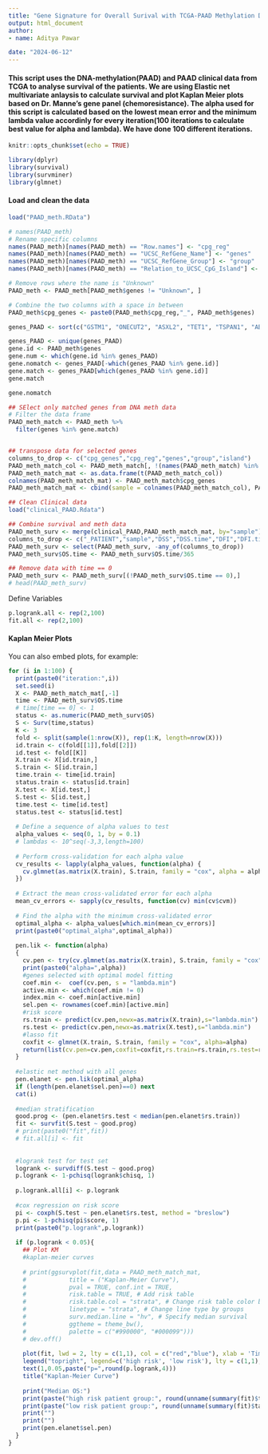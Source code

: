 ```yaml
---
title: "Gene Signature for Overall Surival with TCGA-PAAD Methylation Dataset (chemoresistance)"
output: html_document
author:
- name: Aditya Pawar

date: "2024-06-12"
---
```


#### This script uses the DNA-methylation(PAAD) and PAAD clinical data from TCGA to analyse survival of the patients. We are using Elastic net multivariate anlaysis to calculate survival and plot Kaplan Meier plots based on Dr. Manne's gene panel (chemoresistance). The alpha used for this script is calculated based on the lowest mean error and the minimum lambda value accordinly for every iteration(100 iterations to calculate best value for alpha and lambda). We have done 100 different iterations.
```r
knitr::opts_chunk$set(echo = TRUE)
```

```r
library(dplyr)
library(survival)
library(survminer)
library(glmnet)
```

#### Load and clean the data

```r
load("PAAD_meth.RData")

# names(PAAD_meth)
# Rename specific columns
names(PAAD_meth)[names(PAAD_meth) == "Row.names"] <- "cpg_reg"
names(PAAD_meth)[names(PAAD_meth) == "UCSC_RefGene_Name"] <- "genes"
names(PAAD_meth)[names(PAAD_meth) == "UCSC_RefGene_Group"] <- "group"
names(PAAD_meth)[names(PAAD_meth) == "Relation_to_UCSC_CpG_Island"] <- "island"

# Remove rows where the name is "Unknown"
PAAD_meth <- PAAD_meth[PAAD_meth$genes != "Unknown", ]

# Combine the two columns with a space in between
PAAD_meth$cpg_genes <- paste0(PAAD_meth$cpg_reg,"_", PAAD_meth$genes)

genes_PAAD <- sort(c("GSTM1", "ONECUT2", "ASXL2", "TET1", "TSPAN1", "ABCC1", "ABCG2", "CDA", "ABCB11", "ABCB4", "ABCC10", "ABCC3", "METTL3", "DDX3X", "SLC29A1", "CADM1", "PTGES2", "HSPA5", "SNRPF", "ABCC5", "CES2", "SPARC", "BRCA1", "EGFR", "TNFSF10", "ABCB1", "MYEOV", "HMGA1", "JAG1", "LCN2", "NOTCH2", "RRM2", "TM4SF1", "RRM1", "MUC5AC", "SLC29A3", "SFN", "DPYD", "MAP2", "MUTYH", "SLC28A1", "BCL2L1", "MAP2", "ABCC2", "SLC22A3", "MLH1", "SFN", "VASH2", "BNIP3", "SST", "DKK3", "ARID1A", "GSTM2", "ISG15", "SMARCA2", "MUC4", "HNF1A", "NT5C1A", "TYMS", "ABCB5", "ABCC11", "SLC28A2", "SLC22A7", "ZEB1", "TFAP2E", "NRP1", "SLC28A3", "MCL1", "PYCARD", "MUTYH", "SOX8", "CHFR", "SLFN11", "MAP3K7", "CXCL8", "SLFN11", "SLC22A2", "SLFN11", "ZEB1", "CTNNB1", "IGFBP3", "PROKR2", "BNIP3", "ABCC1", "ABCC2", "ABCC3", "ABCC4", "ABCC5", "ABCC6", "CFTR", "ABCC8", "ABCC9", "ABCC10", "ABCC11", "ABCC12", "ABCC13", "USP8", "PRMT1", "RUNX1", "UBE2T", "GSDME", "TGM2", "DCK", "TPX2", "CPT1B", "ENO1", "CPT1B", "ATM", "DHX38", "RELL2", "GLO1", "LDHA", "CTPS2", "BICC1", "HSPB1", "CASC9", "TACC3", "ITGA3", "CXCL5", "APOL1", "ANGPTL4", "SLC2A1", "ALDOB", "KCNH2", "ABCB1", "TFAM", "TMEM139", "RRP9", "CD44", "IGF1R", "HSPB1", "TRIM31", "YEATS4", "EIF5A", "CCDC85A", "TGM2", "ITGB4", "GSDMC", "SLC38A5"))

genes_PAAD <- unique(genes_PAAD)
gene.id <- PAAD_meth$genes
gene.num <- which(gene.id %in% genes_PAAD)
gene.nomatch <- genes_PAAD[-which(genes_PAAD %in% gene.id)]
gene.match <- genes_PAAD[which(genes_PAAD %in% gene.id)]
gene.match

gene.nomatch

## SElect only matched genes from DNA meth data
# Filter the data frame
PAAD_meth_match <- PAAD_meth %>%
  filter(genes %in% gene.match)


## transpose data for selected genes
columns_to_drop <- c("cpg_genes","cpg_reg","genes","group","island")
PAAD_meth_match_col <- PAAD_meth_match[, !(names(PAAD_meth_match) %in% columns_to_drop)]
PAAD_meth_match_mat <- as.data.frame(t(PAAD_meth_match_col))
colnames(PAAD_meth_match_mat) <- PAAD_meth_match$cpg_genes
PAAD_meth_match_mat <- cbind(sample = colnames(PAAD_meth_match_col), PAAD_meth_match_mat)

## Clean Clinical data
load("clinical_PAAD.Rdata")

## Combine survival and meth data
PAAD_meth_surv <- merge(clinical_PAAD,PAAD_meth_match_mat, by="sample")
columns_to_drop <- c("_PATIENT","sample","DSS","DSS.time","DFI","DFI.time","PFI","PFI.time","Redaction")
PAAD_meth_surv <- select(PAAD_meth_surv, -any_of(columns_to_drop))
PAAD_meth_surv$OS.time <- PAAD_meth_surv$OS.time/365

## Remove data with time == 0
PAAD_meth_surv <- PAAD_meth_surv[(!PAAD_meth_surv$OS.time == 0),]
# head(PAAD_meth_surv)
```

Define Variables
```r
p.logrank.all <- rep(2,100)
fit.all <- rep(2,100)
```

#### Kaplan Meier Plots

You can also embed plots, for example:

```r
for (i in 1:100) {
  print(paste0("iteration:",i))
  set.seed(i)
  X <- PAAD_meth_match_mat[,-1]
  time <- PAAD_meth_surv$OS.time
  # time[time == 0] <- 1
  status <- as.numeric(PAAD_meth_surv$OS)
  S <- Surv(time,status)
  K <- 3
  fold <- split(sample(1:nrow(X)), rep(1:K, length=nrow(X)))
  id.train <- c(fold[[1]],fold[[2]])
  id.test <- fold[[K]]
  X.train <- X[id.train,]
  S.train <- S[id.train,]
  time.train <- time[id.train]
  status.train <- status[id.train]
  X.test <- X[id.test,]
  S.test <- S[id.test,]
  time.test <- time[id.test]
  status.test <- status[id.test]
  
  # Define a sequence of alpha values to test
  alpha_values <- seq(0, 1, by = 0.1)
  # lambdas <- 10^seq(-3,3,length=100) 
  
  # Perform cross-validation for each alpha value
  cv_results <- lapply(alpha_values, function(alpha) {
    cv.glmnet(as.matrix(X.train), S.train, family = "cox", alpha = alpha,type.measure = "deviance")
  })
  
  # Extract the mean cross-validated error for each alpha
  mean_cv_errors <- sapply(cv_results, function(cv) min(cv$cvm))
  
  # Find the alpha with the minimum cross-validated error
  optimal_alpha <- alpha_values[which.min(mean_cv_errors)]
  print(paste0("optimal_alpha",optimal_alpha))
  
  pen.lik <- function(alpha)
  {
    cv.pen <- try(cv.glmnet(as.matrix(X.train), S.train, family = "cox", alpha=alpha))
    print(paste0("alpha=",alpha))
    #genes selected with optimal model fitting
    coef.min <-  coef(cv.pen, s = "lambda.min")
    active.min <- which(coef.min != 0)
    index.min <- coef.min[active.min]
    sel.pen <- rownames(coef.min)[active.min]
    #risk score
    rs.train <- predict(cv.pen,newx=as.matrix(X.train),s="lambda.min")
    rs.test <- predict(cv.pen,newx=as.matrix(X.test),s="lambda.min")
    #lasso fit
    coxfit <- glmnet(X.train, S.train, family = "cox", alpha=alpha)
    return(list(cv.pen=cv.pen,coxfit=coxfit,rs.train=rs.train,rs.test=rs.test,sel.pen=sel.pen))
  }
  
  #elastic net method with all genes
  pen.elanet <- pen.lik(optimal_alpha)
  if (length(pen.elanet$sel.pen)==0) next
  cat(i)
  
  #median stratification
  good.prog <- (pen.elanet$rs.test < median(pen.elanet$rs.train))
  fit <- survfit(S.test ~ good.prog)
  # print(paste0("fit",fit))
  # fit.all[i] <- fit
  
  
  #logrank test for test set
  logrank <- survdiff(S.test ~ good.prog)
  p.logrank <- 1-pchisq(logrank$chisq, 1)
  
  p.logrank.all[i] <- p.logrank
  
  #cox regression on risk score
  pi <- coxph(S.test ~ pen.elanet$rs.test, method = "breslow")
  p.pi <- 1-pchisq(pi$score, 1)
  print(paste0("p.logrank",p.logrank))
  
  if (p.logrank < 0.05){
    ## Plot KM
    #kaplan-meier curves
    
    # print(ggsurvplot(fit,data = PAAD_meth_match_mat,
    #            title = ("Kaplan-Meier Curve"),
    #            pval = TRUE, conf.int = TRUE,
    #            risk.table = TRUE, # Add risk table
    #            risk.table.col = "strata", # Change risk table color by groups
    #            linetype = "strata", # Change line type by groups
    #            surv.median.line = "hv", # Specify median survival
    #            ggtheme = theme_bw(),
    #            palette = c("#990000", "#000099")))
    # dev.off()
    
    plot(fit, lwd = 2, lty = c(1,1), col = c("red","blue"), xlab = 'Time', ylab = 'Estimated Survival Function')
    legend("topright", legend=c('high risk', 'low risk'), lty = c(1,1), col = c("red", "blue"), lwd = 2)
    text(1,0.05,paste("p=",round(p.logrank,4)))
    title("Kaplan-Meier Curve")
    
    print("Median OS:") 
    print(paste("high risk patient group:", round(unname(summary(fit)$table[,'median']*12)[1],2), "months"))
    print(paste("low risk patient group:", round(unname(summary(fit)$table[,'median']*12)[2],2), "months"))
    print("")
    print("")
    print(pen.elanet$sel.pen)
  }
}

```
